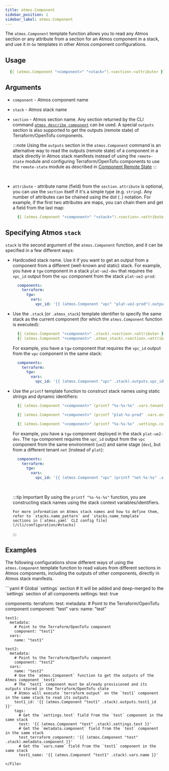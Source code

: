 ```yaml
---
title: atmos.Component
sidebar_position: 1
sidebar_label: atmos.Component
---
```



The `atmos.Component` template function allows you to read any Atmos section or any attribute from a section for an
Atmos component in a stack, and use it in `Go` templates in other Atmos component configurations.

## Usage

```yaml
  {{ (atmos.Component "<component>" "<stack>").<section>.<attribute> }}
```

## Arguments

- `component` - Atmos component name

- `stack` - Atmos stack name

- `section` - Atmos section name. Any section returned by the CLI command
   [`atmos describe component`](/cli/commands/describe/component#output) can be used.
   A special `outputs` section is also supported to get the outputs (remote state) of Terraform/OpenTofu components.

    :::note
      Using the `outputs` section in the `atmos.Component` command is an alternative way to read the outputs (remote state)
      of a component in a stack directly in Atmos stack manifests instead of using the `remote-state`
      module and configuring Terraform/OpenTofu components to use the `remote-state` module as described in
      [Component Remote State](/core-concepts/components/remote-state)
    :::

    <br/>

- `attribute` - attribute name (field) from the `section`. `attribute` is optional, you can use the `section` itself
  if it's a simple type (e.g. `string`). Any number of attributes can be chained using the dot (`.`) notation.
  For example, if the first two attributes are maps, you can chain them and get a field from the last map:

    ```yaml
      {{ (atmos.Component "<component>" "<stack>").<section>.<attribute1>.<attribute2>.<field1> }}
    ```

## Specifying Atmos `stack`

`stack` is the second argument of the `atmos.Component` function, and it can be specified in a few different ways:

  - Hardcoded stack name. Use it if you want to get an output from a component from a different (well-known and static)
    stack. For example, you have a `tgw` component in a stack `plat-ue2-dev` that requires the `vpc_id` output from
    the `vpc` component from the stack `plat-ue2-prod`:

    ```yaml title="plat-ue2-dev"
      components:
        terraform:
          tgw:
            vars:
              vpc_id: '{{ (atmos.Component "vpc" "plat-ue2-prod").outputs.vpc_id }}'
    ```

  - Use the `.stack` (or `.atmos_stack`) template identifier to specify the same stack as the current component
    (for which the `atmos.Component` function is executed):

    ```yaml
      {{ (atmos.Component "<component>" .stack).<section>.<attribute> }}
      {{ (atmos.Component "<component>" .atmos_stack).<section>.<attribute> }}
    ```

    For example, you have a `tgw` component that requires the `vpc_id` output from the `vpc` component in the same stack:

    ```yaml
      components:
        terraform:
          tgw:
            vars:
              vpc_id: '{{ (atmos.Component "vpc" .stack).outputs.vpc_id }}'
    ```

  - Use the `printf` template function to construct stack names using static strings and dynamic identifiers:

    ```yaml
      {{ (atmos.Component "<component>" (printf "%s-%s-%s" .vars.tenant .vars.environment .vars.stage)).<section>.<attribute> }}

      {{ (atmos.Component "<component>" (printf "plat-%s-prod" .vars.environment)).<section>.<attribute> }}

      {{ (atmos.Component "<component>" (printf "%s-%s-%s" .settings.context.tenant .settings.context.region .settings.context.account)).<section>.<attribute> }}
    ```

    For example, you have a `tgw` component deployed in the stack `plat-ue2-dev`. The `tgw` component requires the
    `vpc_id` output from the `vpc` component from the same environment (`ue2`) and same stage (`dev`), but from a different
    tenant `net` (instead of `plat`):

    ```yaml title="plat-ue2-dev"
      components:
        terraform:
          tgw:
            vars:
              vpc_id: '{{ (atmos.Component "vpc" (printf "net-%s-%s" .vars.environment .vars.stage)).outputs.vpc_id }}'
    ```

    <br/>

    :::tip Important
        By using the `printf "%s-%s-%s"` function, you are constructing stack names using the stack context variables/identifiers.

        For more information on Atmos stack names and how to define them, refer to `stacks.name_pattern` and `stacks.name_template`
        sections in [`atmos.yaml` CLI config file](/cli/configuration/#stacks)
    :::

## Examples

The following configurations show different ways of using the `atmos.Component` template function to read values from
different sections in Atmos components, including the outputs of other components, directly in Atmos stack manifests.

<File>
```yaml
# Global `settings` section
# It will be added and deep-merged to the `settings` section of all components
settings:
  test: true

components:
  terraform:
    test:
      metadata:
        # Point to the Terraform/OpenTofu component
        component: "test"
      vars:
        name: "test"

    test1:
      metadata:
        # Point to the Terraform/OpenTofu component
        component: "test1"
      vars:
        name: "test1"

    test2:
      metadata:
        # Point to the Terraform/OpenTofu component
        component: "test2"
      vars:
        name: "test2"
        # Use the `atmos.Component` function to get the outputs of the Atmos component `test1`
        # The `test1` component must be already provisioned and its outputs stored in the Terraform/OpenTofu state
        # Atmos will execute `terraform output` on the `test1` component in the same stack to read its outputs
        test1_id: '{{ (atmos.Component "test1" .stack).outputs.test1_id }}'
        tags:
          # Get the `settings.test` field from the `test` component in the same stack
          test: '{{ (atmos.Component "test" .stack).settings.test }}'
          # Get the `metadata.component` field from the `test` component in the same stack
          test_terraform_component: '{{ (atmos.Component "test" .stack).metadata.component }}'
          # Get the `vars.name` field from the `test1` component in the same stack
          test1_name: '{{ (atmos.Component "test1" .stack).vars.name }}'
```
</File>
